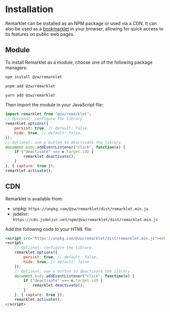
# Installation

Remarklet can be installed as an NPM package or used via a CDN. It can also be used as a [bookmarklet](./bookmarklet) in your browser, allowing for quick access to its features on public web pages.

## Module

To install Remarklet as a module, choose one of the following package managers:

<Tabs>
<TabItem value="npm" label="npm">

```bash
npm install @zw/remarklet
```

</TabItem>
<TabItem value="pnpm" label="pnpm">

```bash
pnpm add @zw/remarklet
```

</TabItem>
<TabItem value="yarn" label="yarn">

```bash
yarn add @zw/remarklet
```
</TabItem>
</Tabs>

Then import the module in your JavaScript file:

```javascript
import remarklet from "@zw/remarklet";
// Optional: configure the library.
remarklet.options({
    persist: true, // default: false.
    hide: true, // default: false.
});
// Optional: use a button to deactivate the library.
document.body.addEventListener("click", function(e) {
    if ("deactivate" === e.target.id) {
        remarklet.deactivate();
    }
}, { capture: true });
remarklet.activate();
```

## CDN

Remarklet is available from:

- unpkg: `https://unpkg.com/@zw/remarklet/dist/remarklet.min.js`
- jsdelivr: `https://cdn.jsdelivr.net/npm/@zw/remarklet/dist/remarklet.min.js`

Add the following code to your HTML file:

```html
<script src="https://unpkg.com/@zw/remarklet/dist/remarklet.min.js"></script>
<script>
    // Optional: configure the library.
    remarklet.options({
        persist: true, // default: false.
        hide: true, // default: false.
    });
    // Optional: use a button to deactivate the library.
    document.body.addEventListener("click", function(e) {
        if ("deactivate" === e.target.id) {
            remarklet.deactivate();
        }
    }, { capture: true });
    remarklet.activate();
</script>
```
